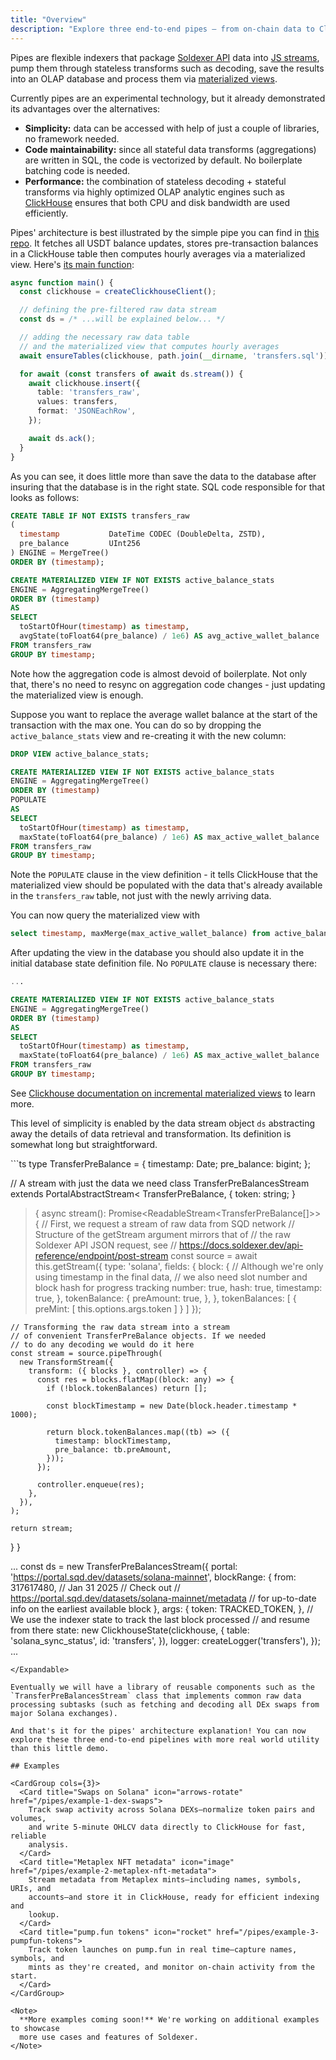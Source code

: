 ```yaml
---
title: "Overview"
description: "Explore three end-to-end pipes — from on-chain data to ClickHouse-ready insights"
---
```


Pipes are flexible indexers that package [Soldexer API](/api-reference-introduction) data into [JS streams](https://developer.mozilla.org/en-US/docs/Web/API/Streams_API), pump them through stateless transforms such as decoding, save the results into an OLAP database and process them via [materialized views](https://en.wikipedia.org/wiki/Materialized_view).

Currently pipes are an experimental technology, but it already demonstrated its advantages over the alternatives:
 - **Simplicity:** data can be accessed with help of just a couple of libraries, no framework needed.
 - **Code maintainability:** since all stateful data transforms (aggregations) are written in SQL, the code is vectorized by default. No boilerplate batching code is needed.
 - **Performance:** the combination of stateless decoding + stateful transforms via highly optimized OLAP analytic engines such as [ClickHouse](https://clickhouse.com) ensures that both CPU and disk bandwidth are used efficiently.

Pipes' architecture is best illustrated by the simple pipe you can find in [this repo](https://github.com/subsquid-labs/simple-pipe). It fetches all USDT balance updates, stores pre-transaction balances in a ClickHouse table then computes hourly averages via a materialized view. Here's [its main function](https://github.com/subsquid-labs/simple-pipe/blob/bec33fa9086081b3cb2c82c1682a790b03a621a3/src/main.ts#L82-L118):
```ts
async function main() {
  const clickhouse = createClickhouseClient();

  // defining the pre-filtered raw data stream
  const ds = /* ...will be explained below... */

  // adding the necessary raw data table
  // and the materialized view that computes hourly averages
  await ensureTables(clickhouse, path.join(__dirname, 'transfers.sql'));

  for await (const transfers of await ds.stream()) {
    await clickhouse.insert({
      table: 'transfers_raw',
      values: transfers,
      format: 'JSONEachRow',
    });

    await ds.ack();
  }
}
```
As you can see, it does little more than save the data to the database after insuring that the database is in the right state. SQL code responsible for that looks as follows:
```sql src/transfers.sql
CREATE TABLE IF NOT EXISTS transfers_raw
(
  timestamp           DateTime CODEC (DoubleDelta, ZSTD),
  pre_balance         UInt256
) ENGINE = MergeTree()
ORDER BY (timestamp);

CREATE MATERIALIZED VIEW IF NOT EXISTS active_balance_stats
ENGINE = AggregatingMergeTree()
ORDER BY (timestamp)
AS
SELECT
  toStartOfHour(timestamp) as timestamp,
  avgState(toFloat64(pre_balance) / 1e6) AS avg_active_wallet_balance
FROM transfers_raw
GROUP BY timestamp;
```
Note how the aggregation code is almost devoid of boilerplate. Not only that, there's no need to resync on aggregation code changes - just updating the materialized view is enough.

<Expandable tile title="instructions on updating the materialized view">

Suppose you want to replace the average wallet balance at the start of the transaction with the max one. You can do so by dropping the `active_balance_stats` view and re-creating it with the new column:
```sql
DROP VIEW active_balance_stats;
```
```sql
CREATE MATERIALIZED VIEW IF NOT EXISTS active_balance_stats
ENGINE = AggregatingMergeTree()
ORDER BY (timestamp)
POPULATE
AS
SELECT
  toStartOfHour(timestamp) as timestamp,
  maxState(toFloat64(pre_balance) / 1e6) AS max_active_wallet_balance
FROM transfers_raw
GROUP BY timestamp;
```
Note the `POPULATE` clause in the view definition - it tells ClickHouse that the materialized view should be populated with the data that's already available in the `transfers_raw` table, not just with the newly arriving data.

You can now query the materialized view with
```sql
select timestamp, maxMerge(max_active_wallet_balance) from active_balance_stats group by timestamp;
```

After updating the view in the database you should also update it in the initial database state definition file. No `POPULATE` clause is necessary there:
```sql src/transfers.sql
...

CREATE MATERIALIZED VIEW IF NOT EXISTS active_balance_stats
ENGINE = AggregatingMergeTree()
ORDER BY (timestamp)
AS
SELECT
  toStartOfHour(timestamp) as timestamp,
  maxState(toFloat64(pre_balance) / 1e6) AS max_active_wallet_balance
FROM transfers_raw
GROUP BY timestamp;
```

See [Clickhouse documentation on incremental materialized views](https://clickhouse.com/docs/materialized-view/incremental-materialized-view) to learn more.

</Expandable>

This level of simplicity is enabled by the data stream object `ds` abstracting away the details of data retrieval and transformation. Its definition is somewhat long but straightforward.

<Expandable title="full code">
```ts
type TransferPreBalance = {
  timestamp: Date;
  pre_balance: bigint;
};

// A stream with just the data we need
class TransferPreBalancesStream extends PortalAbstractStream<
  TransferPreBalance,
  { token: string; }
> {
  async stream(): Promise<ReadableStream<TransferPreBalance[]>> {
    // First, we request a stream of raw data from SQD network
    // Structure of the getStream argument mirrors that of
    // the raw Soldexer API JSON request, see
    // https://docs.soldexer.dev/api-reference/endpoint/post-stream
    const source = await this.getStream({
      type: 'solana',
      fields: {
        block: {
          // Although we're only using timestamp in the final data,
          // we also need slot number and block hash for progress tracking
          number: true,
          hash: true,
          timestamp: true,
        },
        tokenBalance: {
          preAmount: true,
        },
      },
      tokenBalances: [
        {
          preMint: [ this.options.args.token ]
        }
      ]
    });

    // Transforming the raw data stream into a stream
    // of convenient TransferPreBalance objects. If we needed
    // to do any decoding we would do it here
    const stream = source.pipeThrough(
      new TransformStream({
        transform: ({ blocks }, controller) => {
          const res = blocks.flatMap((block: any) => {
            if (!block.tokenBalances) return [];

            const blockTimestamp = new Date(block.header.timestamp * 1000);

            return block.tokenBalances.map((tb) => ({
              timestamp: blockTimestamp,
              pre_balance: tb.preAmount,
            }));
          });

          controller.enqueue(res);
        },
      }),
    );

    return stream;
  }
}

...
  const ds = new TransferPreBalancesStream({
    portal: 'https://portal.sqd.dev/datasets/solana-mainnet',
    blockRange: {
      from: 317617480, // Jan 31 2025
      // Check out
      // https://portal.sqd.dev/datasets/solana-mainnet/metadata
      // for up-to-date info on the earliest available block
    },
    args: {
      token: TRACKED_TOKEN,
    },
    // We use the indexer state to track the last block processed
    // and resume from there
    state: new ClickhouseState(clickhouse, {
      table: 'solana_sync_status',
      id: 'transfers',
    }),
    logger: createLogger('transfers'),
  });
...
```
</Expandable>

Eventually we will have a library of reusable components such as the `TransferPreBalancesStream` class that implements common raw data processing subtasks (such as fetching and decoding all DEx swaps from major Solana exchanges).

And that's it for the pipes' architecture explanation! You can now explore these three end-to-end pipelines with more real world utility than this little demo.

## Examples

<CardGroup cols={3}>
  <Card title="Swaps on Solana" icon="arrows-rotate" href="/pipes/example-1-dex-swaps">
    Track swap activity across Solana DEXs—normalize token pairs and volumes,
    and write 5-minute OHLCV data directly to ClickHouse for fast, reliable
    analysis.
  </Card>
  <Card title="Metaplex NFT metadata" icon="image" href="/pipes/example-2-metaplex-nft-metadata">
    Stream metadata from Metaplex mints—including names, symbols, URIs, and
    accounts—and store it in ClickHouse, ready for efficient indexing and
    lookup.
  </Card>
  <Card title="pump.fun tokens" icon="rocket" href="/pipes/example-3-pumpfun-tokens">
    Track token launches on pump.fun in real time—capture names, symbols, and
    mints as they're created, and monitor on-chain activity from the start.
  </Card>
</CardGroup>

<Note>
  **More examples coming soon!** We're working on additional examples to showcase
  more use cases and features of Soldexer.
</Note>
